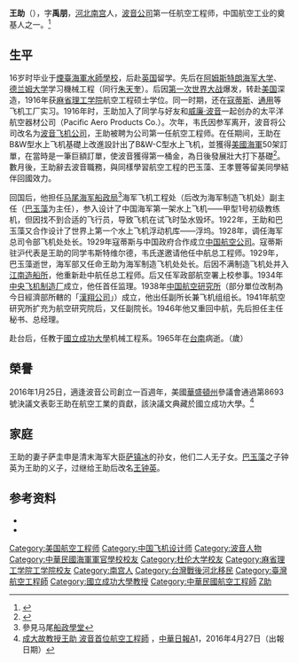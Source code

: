 {{Infobox person
| honorific_prefix          = 
| name                      = 
| honorific_suffix          = 
| image                     = Jianqiao-camco Wangzhu.jpg
| image_size                = 
| alt                       = 在[[杭州|杭州]][[笕桥中央航校旧址|笕桥]][[中央飞机制造厂|中央飞机制造厂]]办公室的王助
| caption                   = 
| native_name               = 
| native_name_lang          = 
| nationality               = {{ROC}}
| citizenship               = 
| birth_name                = 
| birth_date                = {{Birth date|1893|8|10}}
| birth_place               = {{QING|直隸省}}[[順天府|順天府]]
| death_date                = {{Death date and age|1965|3|4|1893|8|10}}
| death_place               =  {{ROC|臺灣省}}[[臺南市_(省轄市)|臺南市]]
| resting_place             = 
| resting_place_coordinates = 
| education                 = 麻省理工學院航空工程碩士
| spouse                    = 
| parents                   = 
| children                  = 
| module                    = {{Infobox engineering career
| discipline           = 
| institutions         = 
| practice_name        = 
| employer             = [[波音公司|波音公司]]
| significant_projects = 
| significant_design   = 
| significant_advance  = 
| significant_awards   = Acknowledged as first [[Boeing|Boeing]] engineer at the [[Museum_of_Flight|Museum of Flight]]
}}
| signature                 = 
| signature_alt             = 
}}
'''王助'''（{{bd|1893年|8月10日|1965年|3月4日|catIdx=Wang王}}），字'''禹朋'''，[[河北|河北]][[南宮市|南宫]]人，[[波音公司|波音公司]]第一任航空工程师，中国航空工业的奠基人之一。<ref>{{cite web |title=Historical Perspective |url=https://www.boeing.com/news/frontiers/archive/2005/july/i_history.html |website=Boeing |accessdate=2019-08-31 |archive-date=2017-11-17 |archive-url=https://web.archive.org/web/20171117032421/http://www.boeing.com/news/frontiers/archive/2005/july/i_history.html |dead-url=no }}</ref>

== 生平 ==
16岁时毕业于[[煙臺海軍水師學校|煙臺海軍水師學校]]，后赴[[英国|英国]]留学。先后在[[阿姆斯特朗海军大学|阿姆斯特朗海军大学]]、[[杜伦大学|德兰姆大学]]{{link-en|阿姆斯壯工學院|Colleges of Durham University}}学习機械工程（同行[[朱天奎|朱天奎]]）。后因[[第一次世界大战|第一次世界大战]]爆发，转赴[[美国|美国]]深造，1916年获[[麻省理工学院|麻省理工学院]]航空工程硕士学位。同一时期，还在[[寇蒂斯|寇蒂斯]]、[[通用|通用]]等飞机工厂实习。1916年时，王助加入了同学与好友{{link-en|乔治·韦斯特维尔德|George Conrad Westervelt}}和[[威廉·爱德华·波音|威廉·波音]]一起创办的太平洋航空器材公司（Pacific Aero Products Co.）。次年，韦氏因参军离开，波音将公司改名为[[波音飞机公司|波音飞机公司]]，王助被聘为公司第一任航空工程师。在任期间，王助在B&W型水上飞机基礎上改進設計出了B&W-C型水上飞机，並獲得[[美國海軍|美國海軍]]50架訂單，在當時是一筆巨額訂單，使波音獲得第一桶金，為日後發展壯大打下基礎<ref>{{Cite web |url=http://blogs.america.gov/mgck/2012/08/22/wong/ |title=存档副本 |accessdate=2016-05-18 |archive-date=2016-03-30 |archive-url=https://web.archive.org/web/20160330092743/http://blogs.america.gov/mgck/2012/08/22/wong/ |dead-url=no }}</ref>。數月後，王助辭去波音職務，與同樣學習航空工程的巴玉藻、王孝豐等留美同學結伴回國效力。

回国后，他担任[[马尾海军船政局|马尾海军船政局]]<ref>參見马尾[[船政學堂|船政學堂]]</ref>海军飞机工程处（后改为海军制造飞机处）副主任（[[巴玉藻|巴玉藻]]为主任），参入设计了中国海军第一架水上飞机——甲型1号初级教练机，但因找不到合适的飞行员，导致飞机在试飞时坠水毁坏。1922年，王助和巴玉藻又合作设计了世界上第一个水上飞机浮动机库——浮坞。1928年，调任海军总司令部飞机处处长。1929年寇蒂斯与中国政府合作成立[[中国航空公司|中国航空公司]]。寇蒂斯驻沪代表是王助的同学韦斯特维尔德，韦氏遂邀请他任中航总工程师。1929年，巴玉藻逝世，海军部又任命王助为海军制造飞机处处长。后因不满制造飞机处并入[[江南造船所|江南造船所]]，他重新赴中航任总工程师。后又任军政部航空署上校参事。1934年[[中央飞机制造厂|中央飞机制造厂]]成立，他任首任监理。1938年[[中国航空研究所|中国航空研究所]]（部分單位改制為今日經濟部所轄的「[[漢翔航空工業股份有限公司|漢翔公司]]」）成立，他出任副所长兼飞机组组长。1941年航空研究所扩充为航空研究院后，又任副院长。1946年他又重回中航，先后担任主任秘书、总经理。

赴台后，任教于[[國立成功大學|國立成功大學]]机械工程系。1965年在[[台南|台南]]病逝。（{{age|1893|8|10|1965|3|4}}歲）

== 榮譽 ==
2016年1月25日，適逢波音公司創立一百週年，美國[[華盛頓州|華盛頓州]]參議會通過第8693號決議文表彰王助在航空工業的貢獻，該決議文典藏於國立成功大學。<ref>[http://www.cdns.com.tw/news.php?n_id=3&nc_id=90322 成大故教授王助 波音首位航空工程師] {{Wayback|url=http://www.cdns.com.tw/news.php?n_id=3&nc_id=90322 |date=20160427195330 }}，[[中華日報|中華日報]]A1，2016年4月27日（出報日期）</ref>

== 家庭 ==
王助的妻子萨圭申是清末海军大臣[[萨镇冰|萨镇冰]]的孙女，他们二人无子女。[[巴玉藻|巴玉藻]]之子钟英为王助的义子，过继给王助后改名[[王钟英|王钟英]]。

== 参考资料 ==
{{reflist}}
{{reflistH}}
* {{cite web|url=http://www.gmw.cn/content/2005-06/09/content_248204.htm|title=中国航空工业主要的奠基人之一——王助|author=宁珊、郑泽尧|publisher=光明网 - 中国科学技术专家传略|accessdate=2010-11-08|archive-date=2012-02-29|archive-url=https://web.archive.org/web/20120229202434/http://www.gmw.cn/content/2005-06/09/content_248204.htm|dead-url=no}}
* {{cite web|url=http://www.chinanews.com.cn/cul/news/2009/04-29/1668591.shtml|title=中国近代航空工业奠基人王助：凋落的机翼|publisher=中新网|accessdate=2010-11-08|archive-date=2009-07-03|archive-url=https://web.archive.org/web/20090703070434/http://www.chinanews.com.cn/cul/news/2009/04-29/1668591.shtml|dead-url=no}}


{{DEFAULTSORT:Wang王}}
[[Category:美国航空工程师|Category:美国航空工程师]]
[[Category:中国飞机设计师|Category:中国飞机设计师]]
[[Category:波音人物|Category:波音人物]]
[[Category:中華民國海軍軍官學校校友|Category:中華民國海軍軍官學校校友]]
[[Category:杜伦大学校友|Category:杜伦大学校友]]
[[Category:麻省理工学院工学院校友|Category:麻省理工学院工学院校友]]
[[Category:南宫人|Category:南宫人]]
[[Category:台灣戰後河北移民|Category:台灣戰後河北移民]]
[[Category:臺灣航空工程師|Category:臺灣航空工程師]]
[[Category:國立成功大學教授|Category:國立成功大學教授]]
[[Category:中華民國航空工程師|Category:中華民國航空工程師]]
[[Category:王姓|Z助]]